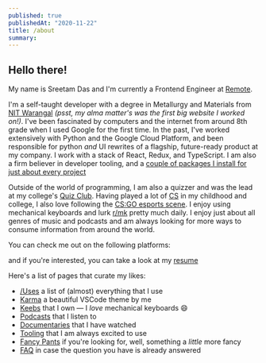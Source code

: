 ```yaml
---
published: true
publishedAt: "2020-11-22"
title: /about
summary: 
---
```


## Hello there!

My name is Sreetam Das and I'm currently a Frontend Engineer at [Remote](https://remote.com).

I'm a self-taught developer with a degree in Metallurgy and Materials from [NIT Warangal](https://www.nitw.ac.in) _(psst, my alma matter's was the first big website I worked on!)_. I've been fascinated by computers and the internet from around 8th grade when I used Google for the first time.
In the past, I've worked extensively with Python and the Google Cloud Platform, and been responsible for python _and_ UI rewrites of a flagship, future-ready product at my company. I work with a stack of React, Redux, and TypeScript. I am also a firm believer in developer tooling, and a [couple of packages I install for just about every project](https://github.com/sreetamdas/stack)

Outside of the world of programming, I am also a quizzer and was the lead at my college's [Quiz Club](https://www.facebook.com/qcnitw). Having played a lot of [CS](https://blog.counter-strike.net) in my childhood and college, I also love following the [CS:GO esports scene](https://www.hltv.org). I enjoy using mechanical keyboards and lurk [r/mk](https://www.reddit.com/r/MechanicalKeyboards) pretty much daily. I enjoy just about all genres of music and podcasts and am always looking for more ways to consume information from around the world.

You can check me out on the following platforms:

<ExternalLinksOverlay />

and if you're interested, you can take a look at my [resume](https://sreetamdas.com/resume.pdf)

Here's a list of pages that curate my likes:

- [/Uses](/uses) a list of (almost) everything that I use
- [Karma](/karma) a beautiful VSCode theme by me
- [Keebs](/keebs) that I own — I _love_ mechanical keyboards 😄
- [Podcasts](/podcasts) that I listen to
- [Documentaries](/documentaries) that I have watched
- [Tooling](/tooling) that I am always excited to use
- [Fancy Pants](/fancy-pants) if you're looking for, well, something a _little_ more fancy
- [FAQ](/faq) in case the question you have is already answered
